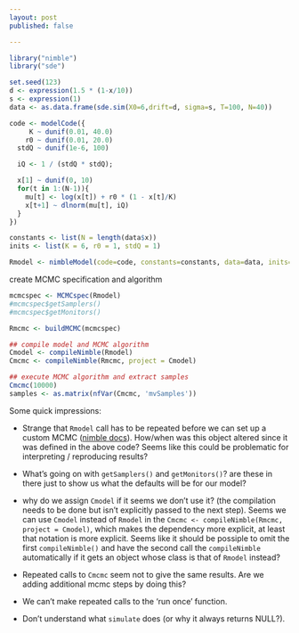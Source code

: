```yaml
---
layout: post
published: false

---
```


```r
library("nimble")
library("sde")
```

```r
set.seed(123)
d <- expression(1.5 * (1-x/10))
s <- expression(1) 
data <- as.data.frame(sde.sim(X0=6,drift=d, sigma=s, T=100, N=40))

```


```r
code <- modelCode({
     K ~ dunif(0.01, 40.0)
    r0 ~ dunif(0.01, 20.0)
  stdQ ~ dunif(1e-6, 100)

  iQ <- 1 / (stdQ * stdQ);

  x[1] ~ dunif(0, 10)
  for(t in 1:(N-1)){
    mu[t] <- log(x[t]) + r0 * (1 - x[t]/K) 
    x[t+1] ~ dlnorm(mu[t], iQ) 
  }
})

constants <- list(N = length(data$x))
inits <- list(K = 6, r0 = 1, stdQ = 1)

Rmodel <- nimbleModel(code=code, constants=constants, data=data, inits=inits)
```

create MCMC specification and algorithm

```r
mcmcspec <- MCMCspec(Rmodel)
#mcmcspec$getSamplers()
#mcmcspec$getMonitors()

Rmcmc <- buildMCMC(mcmcspec)

## compile model and MCMC algorithm
Cmodel <- compileNimble(Rmodel)
Cmcmc <- compileNimble(Rmcmc, project = Cmodel)

## execute MCMC algorithm and extract samples
Cmcmc(10000)
samples <- as.matrix(nfVar(Cmcmc, 'mvSamples'))
```


Some quick impressions: 

- Strange that `Rmodel` call has to be repeated before we can set up a custom MCMC ([nimble docs](http://r-nimble.org/examples)).  How/when was this object altered since it was defined in the above code?  Seems like this could be problematic for interpreting / reproducing results?

- What's going on with `getSamplers()` and `getMonitors()`? are these in there just to show us what the defaults will be for our model?

- why do we assign `Cmodel` if it seems we don't use it? (the compilation needs to be done but isn't explicitly passed to the next step).  Seems we can use `Cmodel` instead of `Rmodel` in the `Cmcmc <- compileNimble(Rmcmc, project = Cmodel)`, which makes the dependency more explicit, at least that notation is more explicit.  Seems like it should be possiple to omit the first `compileNimble()` and have the second call the `compileNimble` automatically if it gets an object whose class is that of `Rmodel` instead?  

- Repeated calls to `Cmcmc` seem not to give the same results.  Are we adding additional mcmc steps by doing this?

- We can't make repeated calls to the 'run once' function.

- Don't understand what `simulate` does (or why it always returns NULL?). 


